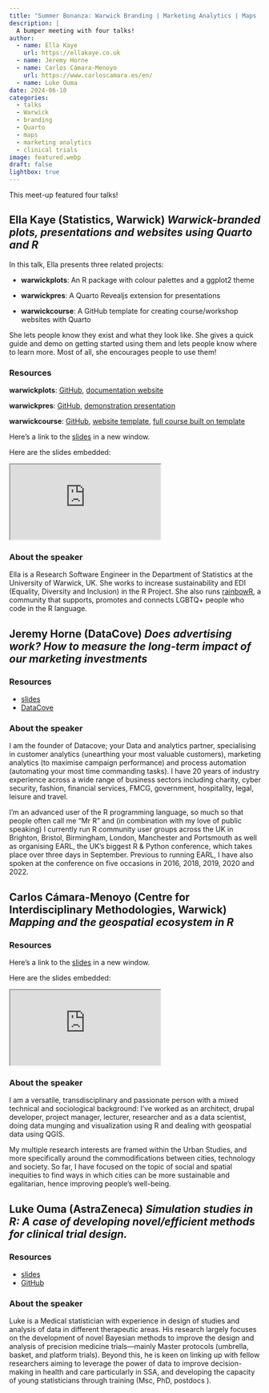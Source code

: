 ```yaml
---
title: "Summer Bonanza: Warwick Branding | Marketing Analytics | Maps | Clinical Trials"
description: |
  A bumper meeting with four talks!
author:
  - name: Ella Kaye
    url: https://ellakaye.co.uk
  - name: Jeremy Horne
  - name: Carlos Cámara-Menoyo
    url: https://www.carloscamara.es/en/
  - name: Luke Ouma
date: 2024-06-10
categories:
  - talks
  - Warwick
  - branding
  - Quarto
  - maps
  - marketing analytics
  - clinical trials
image: featured.webp
draft: false
lightbox: true
---
```


This meet-up featured four talks!

## Ella Kaye (Statistics, Warwick) *Warwick-branded plots, presentations and websites using Quarto and R*

In this talk, Ella presents three related projects:

- **warwickplots**: An R package with colour palettes and a ggplot2 theme
  
- **warwickpres**: A Quarto Revealjs extension for presentations

- **warwickcourse**: A GitHub template for creating course/workshop websites with Quarto

She lets people know they exist and what they look like. She gives a quick guide and demo on getting started using them and lets people know where to learn more. Most of all, she encourages people to use them!

### Resources

**warwickplots**: [GitHub](https://github.com/Warwick-Stats-Resources/warwickplots), [documentation website](https://warwick-stats-resources.github.io/warwickplots)

**warwickpres**: [GitHub](https://github.com/Warwick-Stats-Resources/warwickpres), [demonstration presentation](https://warwick-stats-resources.github.io/warwickpres)

**warwickcourse**: [GitHub](https://github.com/Warwick-Stats-Resources/warwickcourse), [website template](https://warwick-stats-resources.github.io/warwickcourse), [full course built on template](https://warwick-stats-resources.github.io/r-packages-2024)

Here's a link to the [slides](https://warwick-stats-resources.github.io/warwickbrand-talk){target="_blank"} in a new window. 

Here are the slides embedded:

<iframe class="slide-deck ar3x2" src="https://warwick-stats-resources.github.io/warwickbrand-talk" title="Slides">
</iframe>

### About the speaker

Ella is a Research Software Engineer in the Department of Statistics at the University of Warwick, UK. She works to increase sustainability and EDI (Equality, Diversity and Inclusion) in the R Project. She also runs [rainbowR](https://rainbowr.netlify.app), a community that supports, promotes and connects LGBTQ+ people who code in the R language.

## Jeremy Horne (DataCove) *Does advertising work? How to measure the long-term impact of our marketing investments*

### Resources

- [slides](resources/Does-advertising-work.pptx)
- [DataCove](https://datacove.co.uk)

### About the speaker

I am the founder of Datacove; your Data and analytics partner, specialising in customer analytics (unearthing your most valuable customers), marketing analytics (to maximise campaign performance) and process automation (automating your most time commanding tasks). I have 20 years of industry experience across a wide range of business sectors including charity, cyber security, fashion, financial services, FMCG, government, hospitality, legal, leisure and travel.

I'm an advanced user of the R programming language, so much so that people often call me "Mr R" and (in combination with my love of public speaking) I currently run R community user groups across the UK in Brighton, Bristol, Birmingham, London, Manchester and Portsmouth as well as organising EARL, the UK's biggest R & Python conference, which takes place over three days in September. Previous to running EARL, I have also spoken at the conference on five occasions in 2016, 2018, 2019, 2020 and 2022.

## Carlos Cámara-Menoyo (Centre for Interdisciplinary Methodologies, Warwick) *Mapping and the geospatial ecosystem in R*


### Resources

Here's a link to the [slides](https://ccamara.github.io/wrug-geospatial-ecosystem-R/2024-06-wrug-mapping.html#/title-slide){target="_blank"} in a new window. 

Here are the slides embedded:

<iframe class="slide-deck ar3x2" src="https://ccamara.github.io/wrug-geospatial-ecosystem-R/2024-06-wrug-mapping.html#/title-slide" title="Slides">
</iframe>

### About the speaker

I am a versatile, transdisciplinary and passionate person with a mixed technical and sociological background: I’ve worked as an architect, drupal developer, project manager, lecturer, researcher and as a data scientist, doing data munging and visualization using R and dealing with geospatial data using QGIS.

My multiple research interests are framed within the Urban Studies, and more specifically around the commodifications between cities, technology and society. So far, I have focused on the topic of social and spatial inequities to find ways in which cities can be more sustainable and egalitarian, hence improving people’s well-being.

## Luke Ouma (AstraZeneca) *Simulation studies in R: A case of developing novel/efficient methods for clinical trial design.*

### Resources

- [slides](resources/clinical-trials.pdf)
- [GitHub](https://github.com/oondijo/multipleBiomarkers)

### About the speaker

Luke is a Medical statistician with experience in design of studies and analysis of data in different therapeutic areas. His research largely focuses on the development of novel Bayesian methods to improve the design and analysis of precision medicine trials—mainly Master protocols (umbrella, basket, and platform trials). Beyond this, he is keen on linking up with fellow researchers aiming to leverage the power of data to improve decision-making in health and care particularly in SSA, and developing the capacity of young statisticians through training (Msc, PhD, postdocs ).
